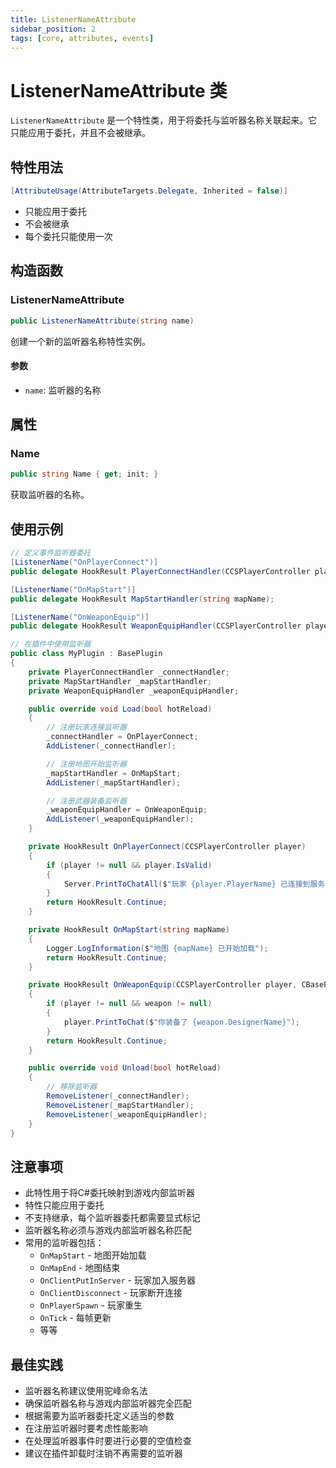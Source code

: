 ```yaml
---
title: ListenerNameAttribute
sidebar_position: 2
tags: [core, attributes, events]
---
```


# ListenerNameAttribute 类

`ListenerNameAttribute` 是一个特性类，用于将委托与监听器名称关联起来。它只能应用于委托，并且不会被继承。

## 特性用法

```csharp
[AttributeUsage(AttributeTargets.Delegate, Inherited = false)]
```

- 只能应用于委托
- 不会被继承
- 每个委托只能使用一次

## 构造函数

### ListenerNameAttribute
```csharp
public ListenerNameAttribute(string name)
```

创建一个新的监听器名称特性实例。

#### 参数
- `name`: 监听器的名称

## 属性

### Name
```csharp
public string Name { get; init; }
```

获取监听器的名称。

## 使用示例

```csharp
// 定义事件监听器委托
[ListenerName("OnPlayerConnect")]
public delegate HookResult PlayerConnectHandler(CCSPlayerController player);

[ListenerName("OnMapStart")]
public delegate HookResult MapStartHandler(string mapName);

[ListenerName("OnWeaponEquip")]
public delegate HookResult WeaponEquipHandler(CCSPlayerController player, CBasePlayerWeapon weapon);

// 在插件中使用监听器
public class MyPlugin : BasePlugin
{
    private PlayerConnectHandler _connectHandler;
    private MapStartHandler _mapStartHandler;
    private WeaponEquipHandler _weaponEquipHandler;

    public override void Load(bool hotReload)
    {
        // 注册玩家连接监听器
        _connectHandler = OnPlayerConnect;
        AddListener(_connectHandler);

        // 注册地图开始监听器
        _mapStartHandler = OnMapStart;
        AddListener(_mapStartHandler);

        // 注册武器装备监听器
        _weaponEquipHandler = OnWeaponEquip;
        AddListener(_weaponEquipHandler);
    }

    private HookResult OnPlayerConnect(CCSPlayerController player)
    {
        if (player != null && player.IsValid)
        {
            Server.PrintToChatAll($"玩家 {player.PlayerName} 已连接到服务器！");
        }
        return HookResult.Continue;
    }

    private HookResult OnMapStart(string mapName)
    {
        Logger.LogInformation($"地图 {mapName} 已开始加载");
        return HookResult.Continue;
    }

    private HookResult OnWeaponEquip(CCSPlayerController player, CBasePlayerWeapon weapon)
    {
        if (player != null && weapon != null)
        {
            player.PrintToChat($"你装备了 {weapon.DesignerName}");
        }
        return HookResult.Continue;
    }

    public override void Unload(bool hotReload)
    {
        // 移除监听器
        RemoveListener(_connectHandler);
        RemoveListener(_mapStartHandler);
        RemoveListener(_weaponEquipHandler);
    }
}
```

## 注意事项

- 此特性用于将C#委托映射到游戏内部监听器
- 特性只能应用于委托
- 不支持继承，每个监听器委托都需要显式标记
- 监听器名称必须与游戏内部监听器名称匹配
- 常用的监听器包括：
  - `OnMapStart` - 地图开始加载
  - `OnMapEnd` - 地图结束
  - `OnClientPutInServer` - 玩家加入服务器
  - `OnClientDisconnect` - 玩家断开连接
  - `OnPlayerSpawn` - 玩家重生
  - `OnTick` - 每帧更新
  - 等等

## 最佳实践

- 监听器名称建议使用驼峰命名法
- 确保监听器名称与游戏内部监听器完全匹配
- 根据需要为监听器委托定义适当的参数
- 在注册监听器时要考虑性能影响
- 在处理监听器事件时要进行必要的空值检查
- 建议在插件卸载时注销不再需要的监听器